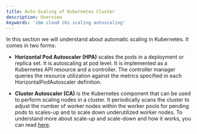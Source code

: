 ```yaml
---
title: Auto-Scaling of Kubernetes Cluster
description: Overview
keywords: 'ibm cloud iks scaling autoscaling'
---
```


In this section we will understand about automatic scaling in Kubernetes. It comes in two forms:

  - **Horizontal Pod Autoscaler (HPA)** scales the pods in a deployment or replica set. It is autoscaling at pod level. It is implemented as a Kubernetes API resource and a controller. The controller manager queries the resource utilization against the metrics specified in each HorizontalPodAutoscaler definition. 

  - **Cluster Autoscaler (CA)** is the Kubernetes component that can be used to perform scaling nodes in a cluster. It periodically scans the cluster to adjust the number of worker nodes within the worker pools for pending pods to scales-up and to scale down underutilized worker nodes. To understand more about scale-up and scale-down and how it works, you can read [here](https://cloud.ibm.com/docs/containers?topic=containers-ca).

